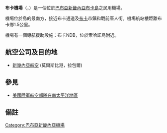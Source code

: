 {{noteTA
|G1 = TO
}}

{{Airport infobox
| box-width        = 30%
| airport_name     = 布卡機場<br>Buka Airport
| type             = 民用
| run by           = 政府
| opened           = 1941年
| city             = [[巴布亞新畿內亞|巴布亞新畿內亞]][[布卡島|布卡島]]
| location         = [[巴布亞新畿內亞|巴布亞新畿內亞]][[布卡島|布卡島]]
| elevation        = 11[[英呎|英呎]]/3[[米|米]]
| IATA             = BUA
| ICAO             = AYBK
| coordinates      = {{Coord|05|25|20|S|154|40|21|E|region:PG_type:airport}}
| runway1_heading  = 4/22
| runway1_feet     = 5,078
| runway1_meter    = 1,550
| runway1_surface  = [[柏油|柏油]]
| footnotes        = 來源: [[數碼航空航班信息文件|DAFIF]]<ref>[http://www.worldaerodata.com/wad.cgi?airport=AYBK AYBK機場資訊] 由 [[數碼航空航班信息文件|DAFIF]] (2006年10月生效)</ref>
}}
'''布卡機場'''（{{lang-en|Buka Airport}}，{{airport codes|BUA|AYBK}}）是一個位於[[巴布亞新畿內亞|巴布亞新畿內亞]][[布卡島|布卡島]]之民用機場。

機場位於島的最南方，接近布卡通道及[[布卡|布卡]]市鎮和戰前唐人街。機場航站樓距離布卡鄉1.5公里。

機場有一個導航援助設施：布卡NDB，位於索哈諾島附近。
==航空公司及目的地==
* [[新幾內亞航空|新幾內亞航空]] (莫爾斯比港，拉包爾)
== 參見 ==
* [[美國陸軍航空部隊在南太平洋地區|美國陸軍航空部隊在南太平洋地區]]
==備註==
<references/>
[[Category:巴布亞新畿內亞機場|Category:巴布亞新畿內亞機場]]